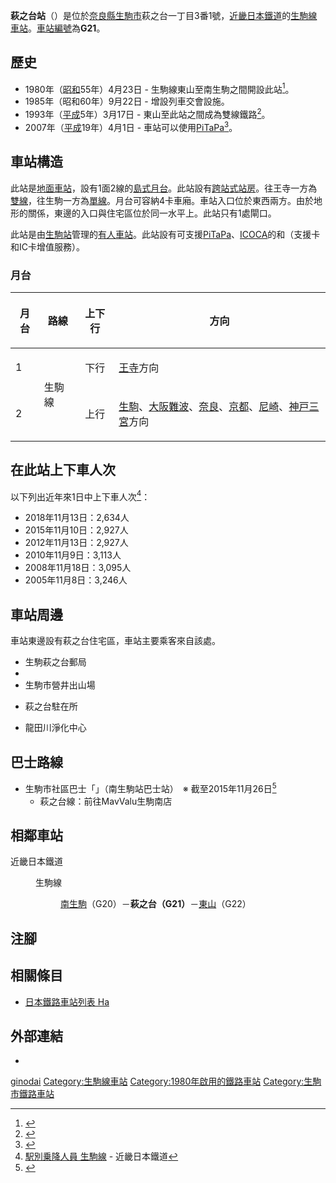 {{NoteTA|G1=Transport
|T=zh-hans:萩之台站;zh-hk:萩之台站;zh-tw:萩之台車站;
|1=zh-hans:萩之台站;zh-hk:萩之台站;zh-tw:萩之台車站;
}}
{{Infobox station
|公司色 = #cc0033
|站名 = 萩之台
|圖片 = Haginodai stn.jpg
|圖片說明 = 東出口
|日文原名 = 萩の台
|平假名 = はぎのだい
|羅馬拼音 = Haginodai
|副站名 = 
|電報略號 = ハキノ
|所在地 = {{JPN}}[[奈良縣|奈良縣]][[生駒市|生駒市]]萩之台一丁目3番1號
|座標 = {{coord|34|39|23.94|N|135|42|32.38|E|type:railwaystation_region:JP-24|display=inline,title}}
|車站構造 = [[地面車站|地面車站]]（[[跨站式站房|跨站式站房]]）
|月台配置 = 1面2線
|啟用年月日 = 1980年（[[昭和|昭和]]55年）4月23日
|廢站年月日 = 
|乘車人次 = 1,397
|統計年度 = 2018
|轉車 =  
|全寬備註 = 
|adjacent = {{Adjacent stations|system=近畿日本鐵道|line=G|left=南生駒|right=東山|note-left=G20<br />1.0km|note-mid={{近鐵車站編號|G|21}}<br />距離[[王寺站_(日本)|王寺]]7.9km|note-right=G22<br />0.9km}}
}}
'''萩之台站'''（{{jpn|j=萩の台駅|hg=はぎのだいえき|rm=Haginodai eki|f=y}}）是位於[[奈良縣|奈良縣]][[生駒市|生駒市]]萩之台一丁目3番1號，[[近畿日本鐵道|近畿日本鐵道]]的[[生駒線|生駒線]][[鐵路車站|車站]]。[[車站編號|車站編號]]為'''G21'''。

== 歷史 ==
* 1980年（[[昭和|昭和]]55年）4月23日 - 生駒線東山至南生駒之間開設此站<ref name=sone03>{{Cite book|author={{Translink|ja|曽根悟|曾根悟}}（監修） |title=週刊 歴史でめぐる鉄道全路線 大手私鉄 |date=2010-08-22 |publisher=[[朝日新聞出版|朝日新聞出版]] |series=週刊朝日百科 |volume=2号 近畿日本鉄道 1 |isbn=978-4-02-340132-7 |pages=18 |language=ja}}</ref>。
* 1985年（昭和60年）9月22日 - 增設列車交會設施。
* 1993年（[[平成|平成]]5年）3月17日 - 東山至此站之間成為雙線鐵路<ref>{{Cite book|author=近畿日本鉄道株式会社 |title=近畿日本鉄道 100年のあゆみ |date=2010-12 |publisher=近畿日本鉄道 |id={{NDL|21906373}} |page=438|language=ja}}</ref>。
* 2007年（[[平成|平成]]19年）4月1日 - 車站可以使用[[PiTaPa|PiTaPa]]<ref>{{Cite press release |title=平成19年4月1日から、近鉄主要路線でICカードの利用が可能になります |publisher=近畿日本鐵道 |date=2007-01-30 |url=http://www.kintetsu.jp/news/files/iccard20070130.pdf |format=pdf |accessdate=2016-03-13|language=ja}}</ref>。

== 車站構造 ==
此站是[[地面車站|地面車站]]，設有1面2線的[[島式月台|島式月台]]。此站設有[[跨站式站房|跨站式站房]]。往王寺一方為[[雙線鐵路|雙線]]，往生駒一方為[[單線鐵路|單線]]。月台可容納4卡車廂。車站入口位於東西兩方。由於地形的關係，東邊的入口與住宅區位於同一水平上。此站只有1處閘口。

此站是由[[生駒站|生駒站]]管理的[[有人車站|有人車站]]。此站設有可支援[[PiTaPa|PiTaPa]]、[[ICOCA|ICOCA]]的{{Translink|ja|自動改札機|自動閘機}}和{{Translink|ja|自動精算機|自動補票機}}（支援{{Translink|ja|回数乗車券|回數票}}卡和IC卡增值服務）。

=== 月台 ===
{| class="wikitable"
!月台!!路線!!上下行!!方向
|-
! 1
|rowspan=2| {{近鐵車站編號|G}} 生駒線
| style="text-align:center" | 下行
| [[王寺站_(日本)|王寺]]方向
|-
! 2
| style="text-align:center" | 上行
| [[生駒站|生駒]]、[[大阪難波站|大阪難波]]、[[近鐵奈良站|奈良]]、[[京都站|京都]]、[[尼崎站_(阪神)|尼崎]]、[[三宮站|神戸三宮]]方向
|}
== 在此站上下車人次 ==
以下列出近年來1日中上下車人次<ref>[http://www.kintetsu.co.jp/tetsudo/d.html 駅別乗降人員 生駒線]{{ja icon}} - 近畿日本鐵道</ref>：
* 2018年11月13日：2,634人
* 2015年11月10日：2,927人
* 2012年11月13日：2,927人
* 2010年11月9日：3,113人
* 2008年11月18日：3,095人
* 2005年11月8日：3,246人

== 車站周邊 ==
車站東邊設有萩之台住宅區，車站主要乘客來自該處。
* 生駒萩之台郵局
* {{Translink|ja|生駒市立生駒南第二小学校|生駒市立生駒南第二小學}}
* 生駒市營井出山場
* {{Translink|ja|生駒警察署|生駒警署}}萩之台駐在所
* 龍田川淨化中心

== 巴士路線 ==
* 生駒市社區巴士「{{Translink|ja|たけまる号|竹丸號巴士|竹丸號}}」（南生駒站巴士站）　※ 截至2015年11月26日<ref>{{Cite web |url=http://www.city.ikoma.lg.jp/0000001201.html |title=コミュニティバスの時刻表・路線図 |accessdate=2016-02-29 |date=2015-11-26 |publisher=生駒市|language=ja}}</ref>
** 萩之台線：前往MavValu生駒南店

== 相鄰車站 ==
; 近畿日本鐵道
: {{近鐵車站編號|G}} 生駒線
:: [[南生駒站|南生駒]]（G20）－'''萩之台（G21）'''－[[東山站_(奈良縣)|東山]]（G22）
== 注腳 ==
{{Reflist}}
== 相關條目 ==
* [[日本鐵路車站列表_Ha|日本鐵路車站列表 Ha]]
== 外部連結 ==
* {{外部連結/近畿日本鐵道車站|11012|萩之台}}{{ja icon}}
{{生駒線}}
{{DEFAULTSORT:Haginodai}}
[[Category:日本鐵路車站_Ha|ginodai]]
[[Category:生駒線車站|Category:生駒線車站]]
[[Category:1980年啟用的鐵路車站|Category:1980年啟用的鐵路車站]]
[[Category:生駒市鐵路車站|Category:生駒市鐵路車站]]